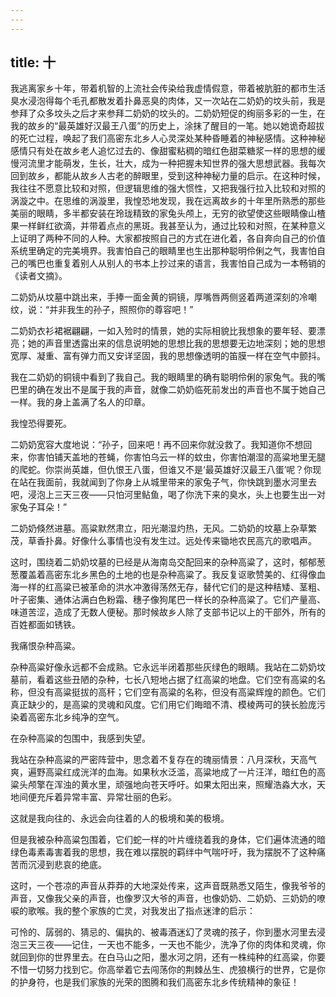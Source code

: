 ```yaml
---
---
---
```

title: 十
---




我逃离家乡十年，带着机智的上流社会传染给我虚情假意，带着被肮脏的都市生活臭水浸泡得每个毛孔都散发着扑鼻恶臭的肉体，又一次站在二奶奶的坟头前，我是参拜了众多坟头之后才来参拜二奶奶的坟头的。二奶奶短促的绚丽多彩的一生，在我的故乡的“最英雄好汉最王八蛋”的历史上，涂抹了醒目的一笔。她以她诡奇超拔的死亡过程，唤起了我们高密东北乡人心灵深处某种昏睡着的神秘感情。这种神秘感情只有处在故乡老人追忆过去的、像甜蜜粘稠的暗红色甜菜糖浆一样的思想的缓慢河流里才能萌发，生长，壮大，成为一种把握未知世界的强大思想武器。我每次回到故乡，都能从故乡人古老的醉眼里，受到这种神秘力量的启示。在这种时候，我往往不愿意比较和对照，但逻辑思维的强大惯性，又把我强行拉入比较和对照的涡漩之中。在思维的涡漩里，我惶恐地发现，我在远离故乡的十年里所熟悉的那些美丽的眼睛，多半都安装在玲珑精致的家兔头颅上，无穷的欲望使这些眼睛像山楂果一样鲜红欲滴，并带着点点的黑斑。我甚至认为，通过比较和对照，在某种意义上证明了两种不同的人种。大家都按照自己的方式在进化着，各自奔向自己的价值系统里确定的完美境界。我害怕自己的眼睛里也生出那种聪明伶俐之气，我害怕自己的嘴巴也重复着别人从别人的书本上抄过来的语言，我害怕自己成为一本畅销的《读者文摘》。

二奶奶从坟墓中跳出来，手捧一面金黄的铜镜，厚嘴唇两侧竖着两道深刻的冷嘲纹，说：“并非我生的孙子，照照你的尊容吧！”

二奶奶衣衫裙裾翩翩，一如入殓时的情景，她的实际相貌比我想象的要年轻、要漂亮；她的声音里透露出来的信息说明她的思想比我的思想要无边地深刻；她的思想宽厚、凝重、富有弹力而又安详坚固，我的思想像透明的笛膜一样在空气中颤抖。

我在二奶奶的铜镜中看到了我自己。我的眼睛里的确有聪明伶俐的家兔气。我的嘴巴里的确在发出不是属于我的声音，就像二奶奶临死前发出的声音也不属于她自己一样。我的身上盖满了名人的印章。

我惶恐得要死。

二奶奶宽容大度地说：“孙子，回来吧！再不回来你就没救了。我知道你不想回来，你害怕铺天盖地的苍蝇，你害怕乌云一样的蚊虫，你害怕潮湿的高粱地里无腿的爬蛇。你崇尚英雄，但仇恨王八蛋，但谁又不是‘最英雄好汉最王八蛋’呢？你现在站在我面前，我就闻到了你身上从城里带来的家兔子气，你快跳到墨水河里去吧，浸泡上三天三夜——只怕河里鲇鱼，喝了你洗下来的臭水，头上也要生出一对家兔子耳朵！”

二奶奶倏然进墓。高粱默然肃立，阳光潮湿灼热，无风。二奶奶的坟墓上杂草繁茂，草香扑鼻。好像什么事情也没有发生过。远处传来锄地农民高亢的歌唱声。

这时，围绕着二奶奶坟墓的已经是从海南岛交配回来的杂种高粱了，这时，郁郁葱葱覆盖着高密东北乡黑色的土地的也是杂种高粱了。我反复讴歌赞美的、红得像血海一样的红高粱已被革命的洪水冲激得荡然无存，替代它们的是这种秸矮、茎粗、叶子密集、通体沾满白色粉霜、穗子像狗尾巴一样长的杂种高粱了。它们产量高、味道苦涩，造成了无数人便秘。那时候故乡人除了支部书记以上的干部外，所有的百姓都面如锈铁。

我痛恨杂种高粱。

杂种高粱好像永远都不会成熟。它永远半闭着那些灰绿色的眼睛。我站在二奶奶坟墓前，看着这些丑陋的杂种，七长八短地占据了红高粱的地盘。它们空有高粱的名称，但没有高粱挺拔的高秆；它们空有高粱的名称，但没有高粱辉煌的颜色。它们真正缺少的，是高粱的灵魂和风度。它们用它们晦暗不清、模棱两可的狭长脸庞污染着高密东北乡纯净的空气。

在杂种高粱的包围中，我感到失望。

我站在杂种高粱的严密阵营中，思念着不复存在的瑰丽情景：八月深秋，天高气爽，遍野高粱红成洸洋的血海。如果秋水泛滥，高粱地成了一片汪洋，暗红色的高粱头颅擎在浑浊的黄水里，顽强地向苍天呼吁。如果太阳出来，照耀浩淼大水，天地间便充斥着异常丰富、异常壮丽的色彩。

这就是我向往的、永远会向往着的人的极境和美的极境。

但是我被杂种高粱包围着，它们蛇一样的叶片缠绕着我的身体，它们遍体流通的暗绿色毒素毒害着我的思想，我在难以摆脱的羁绊中气喘吁吁，我为摆脱不了这种痛苦而沉浸到悲哀的绝底。

这时，一个苍凉的声音从莽莽的大地深处传来，这声音既熟悉又陌生，像我爷爷的声音，又像我父亲的声音，也像罗汉大爷的声音，也像奶奶、二奶奶、三奶奶的嘹唳的歌喉。我的整个家族的亡灵，对我发出了指点迷津的启示：

可怜的、孱弱的、猜忌的、偏执的、被毒酒迷幻了灵魂的孩子，你到墨水河里去浸泡三天三夜——记住，一天也不能多，一天也不能少，洗净了你的肉体和灵魂，你就回到你的世界里去。在白马山之阳，墨水河之阴，还有一株纯种的红高粱，你要不惜一切努力找到它。你高举着它去闯荡你的荆棘丛生、虎狼横行的世界，它是你的护身符，也是我们家族的光荣的图腾和我们高密东北乡传统精神的象征！